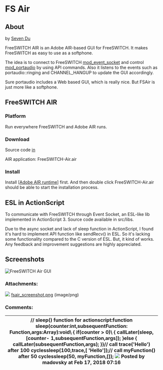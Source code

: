 
# FS Air 

 

## About

by [Seven Du](https://freeswitch.org/confluence/display/~seven)

FreeSWITCH AIR is an Adobe AIR-based GUI for FreeSWITCH. It makes FreeSWITCH as easy to use as a softphone.

The idea is to connect to FreeSWITCH [mod\_event\_socket](../../Modules/mod_event_socket_1048924.mdx#11-acl) and control [mod\_portaudio](../../Modules/mod_portaudio_9634724.mdx#about) by using API commands. Also it listens to the events such as portaudio::ringing and CHANNEL\_HANGUP to update the GUI accordingly.

Sure portaudio includes a Web based GUI, which is really nice. But FSAir is just more like a softphone.

## FreeSWITCH AIR

### Platform

Run everywhere FreeSWITCH and Adobe AIR runs.

### Download

Source code [in](https://freeswitch.org/stash/projects/FS/repos/freeswitch-contrib/browse/seven/fsair)

AIR application: FreeSWITCH-Air.air

### Install

Install \[[Adobe AIR runtime](http://get.adobe.com/air/)\] first. And then double click FreeSWITCH-Air.air should be able to start the installation process.

## ESL in ActionScript

To communicate with FreeSWITCH through Event Socket, an ESL-like lib implemented in ActionScript 3\. Source code available in src/libs.

Due to the async socket and lack of sleep function in ActionScript, I found it's hard to implement API function like sendRecv() in ESL. So it's lacking some functionality compared to the C version of ESL. But, it kind of works. Any feedback and improvement suggestions are highly appreciated.

## Screenshots

![FreeSWITCH Air GUI](/attachments/13173094/13173104.png "FreeSWITCH Air GUI")

### Attachments:

![](/images/icons/bullet_blue.gif) [fsair\_screenshot.png](/attachments/13173094/13173104.png) (image/png)  

### Comments:

| // sleep() function for actionscript\:function sleep(counter\:int,subsequentFunction\: Function,args:Array)\:void\ \{  if(counter \> 0)\\ \{  callLater(sleep,\[counter\- 1,subsequentFunction,args\]);  }else \{  callLater(subsequentFunction,args);  }}// call trace('Hello') after 100 cyclessleep(100,trace,\[ 'Hello'\]);// call myFunction() after 50 cyclessleep(50, myFunction,\[\]); ![](/images/icons/contenttypes/comment_16.png) Posted by madovsky at Feb 17, 2018 07:16 |
|---------------------------------------------------------------------------------------------------------------------------------------------------------------------------------------------------------------------------------------------------------------------------------------------------------------------------------------------------------------------------------------------------------------------------------------------------------------------------|

